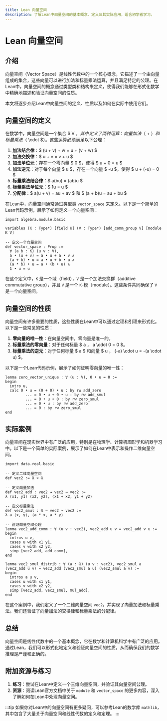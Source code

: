 ```yaml
---
title: Lean 向量空间
description: 了解Lean中向量空间的基本概念、定义及其实际应用，适合初学者学习。
---
```


# Lean 向量空间

## 介绍

向量空间（Vector Space）是线性代数中的一个核心概念，它描述了一个由向量组成的集合，这些向量可以进行加法和标量乘法运算，并且满足特定的公理。在Lean中，向量空间的概念通过类型类和结构来定义，使得我们能够在形式化数学中精确地描述和验证向量空间的性质。

本文将逐步介绍Lean中向量空间的定义、性质以及如何在实际中使用它们。

## 向量空间的定义

在数学中，向量空间是一个集合 $ V $，其中定义了两种运算：向量加法（$ + $）和标量乘法（$ \cdot $）。这些运算必须满足以下公理：

1. **加法结合律**：$ (u + v) + w = u + (v + w) $
2. **加法交换律**：$ u + v = v + u $
3. **加法单位元**：存在一个零向量 $ 0 $，使得 $ u + 0 = u $
4. **加法逆元**：对于每个向量 $ u $，存在一个向量 $ -u $，使得 $ u + (-u) = 0 $
5. **标量乘法结合律**：$ a(bu) = (ab)u $
6. **标量乘法单位元**：$ 1u = u $
7. **分配律**：$ a(u + v) = au + av $ 和 $ (a + b)u = au + bu $

在Lean中，向量空间通常通过类型类 `vector_space` 来定义。以下是一个简单的Lean代码示例，展示了如何定义一个向量空间：

```lean
import algebra.module.basic

variables (K : Type*) [field K] (V : Type*) [add_comm_group V] [module K V]

-- 定义一个向量空间
def vector_space : Prop :=
  ∀ (a b : K) (u v : V),
  a • (u + v) = a • u + a • v ∧
  (a + b) • u = a • u + b • u ∧
  (a * b) • u = a • (b • u) ∧
  1 • u = u
```

在这个定义中，`K` 是一个域（field），`V` 是一个加法交换群（additive commutative group），并且 `V` 是一个 `K`-模（module）。这些条件共同确保了 `V` 是一个向量空间。

## 向量空间的性质

向量空间有许多重要的性质，这些性质在Lean中可以通过定理和引理来形式化。以下是一些常见的性质：

1. **零向量的唯一性**：在向量空间中，零向量是唯一的。
2. **标量乘法的零向量**：对于任何标量 $ a $，$ a \cdot 0 = 0 $。
3. **标量乘法的逆元**：对于任何标量 $ a $ 和向量 $ u $，$ (-a) \cdot u = -(a \cdot u) $。

以下是一个Lean代码示例，展示了如何证明零向量的唯一性：

```lean
lemma zero_vector_unique : ∀ (u : V), 0 • u = 0 :=
begin
  intro u,
  calc 0 • u = (0 + 0) • u : by rw add_zero
         ... = 0 • u + 0 • u : by rw add_smul
         ... = 0 • u + 0 : by rw zero_smul
         ... = 0 • u : by rw add_zero
         ... = 0 : by rw zero_smul
end
```

## 实际案例

向量空间在现实世界中有广泛的应用，特别是在物理学、计算机图形学和机器学习中。以下是一个简单的实际案例，展示了如何在Lean中表示和操作二维向量空间。

```lean
import data.real.basic

-- 定义二维向量空间
def vec2 := ℝ × ℝ

-- 定义向量加法
def vec2_add : vec2 → vec2 → vec2 :=
λ ⟨x1, y1⟩ ⟨x2, y2⟩, ⟨x1 + x2, y1 + y2⟩

-- 定义标量乘法
def vec2_smul : ℝ → vec2 → vec2 :=
λ a ⟨x, y⟩, ⟨a * x, a * y⟩

-- 验证向量空间公理
lemma vec2_add_comm : ∀ (u v : vec2), vec2_add u v = vec2_add v u :=
begin
  intros u v,
  cases u with x1 y1,
  cases v with x2 y2,
  simp [vec2_add, add_comm],
end

lemma vec2_smul_distrib : ∀ (a : ℝ) (u v : vec2), vec2_smul a (vec2_add u v) = vec2_add (vec2_smul a u) (vec2_smul a v) :=
begin
  intros a u v,
  cases u with x1 y1,
  cases v with x2 y2,
  simp [vec2_add, vec2_smul, mul_add],
end
```

在这个案例中，我们定义了一个二维向量空间 `vec2`，并实现了向量加法和标量乘法。我们还验证了向量加法的交换律和标量乘法的分配律。

## 总结

向量空间是线性代数中的一个基本概念，它在数学和计算机科学中有广泛的应用。通过Lean，我们可以形式化地定义和验证向量空间的性质，从而确保我们的数学推理是严谨和正确的。

## 附加资源与练习

1. **练习**：尝试在Lean中定义一个三维向量空间，并验证其向量空间公理。
2. **资源**：阅读Lean官方文档中关于 `module` 和 `vector_space` 的更多内容，深入了解如何在Lean中处理向量空间。

:::tip
如果你对Lean中的向量空间有更多疑问，可以参考Lean的数学库 `mathlib`，其中包含了大量关于向量空间和线性代数的定义和定理。
:::